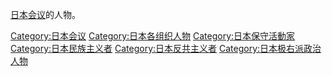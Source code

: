 [[日本会议|日本会议]]的人物。
[[Category:日本会议|Category:日本会议]]
[[Category:日本各组织人物|Category:日本各组织人物]]
[[Category:日本保守活動家|Category:日本保守活動家]]
[[Category:日本民族主义者|Category:日本民族主义者]]
[[Category:日本反共主义者|Category:日本反共主义者]]
[[Category:日本极右派政治人物|Category:日本极右派政治人物]]